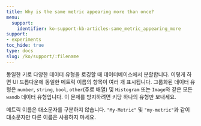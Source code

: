 ```yaml
---
title: Why is the same metric appearing more than once?
menu:
  support:
    identifier: ko-support-kb-articles-same_metric_appearing_more
support:
- experiments
toc_hide: true
type: docs
slug: /ko/support/:filename
---
```


동일한 키로 다양한 데이터 유형을 로깅할 때 데이터베이스에서 분할합니다. 이렇게 하면 UI 드롭다운에 동일한 메트릭 이름의 항목이 여러 개 표시됩니다. 그룹화된 데이터 유형은 `number`, `string`, `bool`, `other`(주로 배열) 및 `Histogram` 또는 `Image`와 같은 모든 `wandb` 데이터 유형입니다. 이 문제를 방지하려면 키당 하나의 유형만 보내세요.

메트릭 이름은 대소문자를 구분하지 않습니다. `"My-Metric"` 및 `"my-metric"`과 같이 대소문자만 다른 이름은 사용하지 마세요.
